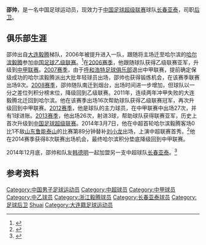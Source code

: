 {{about|1989年的足球运动员|1997年的足球运动员|邵帅 (1997年)}}
{{noteta|G1=足球}}{{infobox Football biography
| playername= 邵帅
| image =
| fullname = 邵帅
| dateofbirth = {{Birth date and age|1989|1|2}}
| cityofbirth = [[辽宁省|辽宁省]][[大连市|大连市]]
| countryofbirth = [[中国|中国]]
| currentclub = [[长春亚泰足球俱乐部|长春亚泰]]
| clubnumber = 14
| height = {{height|m=1.83}}
| position = [[后卫_(足球)|后卫]]
| youthyears1 = 
| youthclubs1 = [[哈尔滨毅腾足球俱乐部|大连毅腾]]
| years1 = 2006-2014
| clubs1 = [[哈尔滨毅腾足球俱乐部|哈尔滨毅腾]]
| caps1 = 106 
| goals1 = 4
| years2 =2015-
| clubs2 = [[长春亚泰足球俱乐部|长春亚泰]]
| caps2 = 0
| goals2 = 0
|      nationalyears1 = 
|       nationalteam1 = 
|       nationalcaps1 = 
|      nationalgoals1 = 
| pcupdate = 2015年1月1日
| ntupdate = 
}}
'''邵帅'''{{BD|1989年|1月2日|||Shao, Shuai}}，是一名中国足球运动员，现效力于[[中国足球超级联赛|中国足球超级联赛]]球队[[长春亚泰足球俱乐部|长春亚泰]]，司职[[后卫_(足球)|后卫]]。

==俱乐部生涯==
邵帅出自[[哈尔滨毅腾足球俱乐部|大连毅腾]]梯队，2006年被提升进入一队，跟随将主场迁至哈尔滨的[[哈尔滨毅腾|哈尔滨毅腾]]参加[[中国足球乙级联赛|中国足球乙级联赛]]。<ref>{{Cite web |url=http://www.fa.org.cn/bulletin/file/2006-04-28/326421.html# |title=2006年中乙联赛秩序册 |access-date=2015-03-27 |archive-url=https://web.archive.org/web/20150924005359/http://www.fa.org.cn/bulletin/file/2006-04-28/326421.html# |archive-date=2015-09-24 |dead-url=yes }}</ref>在[[2006年中国足球乙级联赛|2006赛季]]，他跟随球队获得乙级联赛亚军，升级到[[中甲联赛|中甲联赛]]。[[2007年中国足球甲级联赛|2007赛季]]，由于[[呼和浩特足球俱乐部|呼和浩特足球俱乐部]]退出中甲联赛，提前确定保级成功的哈尔滨毅腾派出大批年轻球员出场，邵帅也获得锻炼机会，在该赛季联赛出场9次。[[2008年中国足球甲级联赛|2008赛季]]，邵帅随队南迁到烟台，出场时间进一步增加，但球队以一分之差位列积分榜末位，降级回到乙级联赛。2011年，连续两年冲甲失败的大连毅腾北迁回到哈尔滨。他在该赛季出场16次帮助球队获得乙级联赛冠军，再次升级回到中甲联赛。[[2012年中国足球甲级联赛|2012赛季]]，他是球队的主力球员，在中甲联赛中出场27次，并有1球进账。[[2013年中国足球甲级联赛|2013赛季]]，他出场26次，射进3球，帮助球队获得联赛亚军，历史上首次升级到[[中国足球超级联赛|中国足球超级联赛]]。2014年3月7日，他在中超首轮哈尔滨毅腾客场0比1不敌[[山东鲁能泰山足球俱乐部|山东鲁能泰山]]的比赛第89分钟替补[[刘小龙_(足球运动员)|刘小龙]]出场，上演中超联赛首秀。<ref>{{Cite web |url=http://sports.sohu.com/20140307/n396241719.shtml |title=乌索大力劲射绝杀球 鲁能开门红1-0毅腾 |accessdate=2015-03-27 |archive-date=2015-03-17 |archive-url=https://web.archive.org/web/20150317171258/http://sports.sohu.com/20140307/n396241719.shtml |dead-url=no }}</ref>他在2014赛季获得8次联赛出场机会，最终哈尔滨积分垫底降级回到中甲联赛。

2014年12月底，邵帅和队友[[韩德明|韩德明]]一起加盟另一支中超球队[[长春亚泰足球俱乐部|长春亚泰]]。<ref>{{Cite web |url=http://jl.sina.com.cn/news/2/2014-12-26/detail-icczmvun4396541.shtml |title=韩德明和邵帅加盟亚泰 杜震宇重新回归 |accessdate=2015-03-27 |archive-date=2015-04-02 |archive-url=https://web.archive.org/web/20150402114824/http://jl.sina.com.cn/news/2/2014-12-26/detail-icczmvun4396541.shtml |dead-url=no }}</ref>

==参考资料==
{{reflist}}

{{2011年中乙分类名单毅腾}}
{{2012年中甲分类名单毅腾}}
{{2013年中甲分类名单毅腾}}
{{2014年中超分类名单哈尔滨}}
{{2015年中超分类名单长春}}
{{2016年中超分类名单长春}}
{{2017年中乙分类名单河北精英}}

{{DEFAULTSORT:Shao, Shuai}}
[[Category:中国男子足球运动员|Category:中国男子足球运动员]]
[[Category:中超球员|Category:中超球员]]
[[Category:中甲球员|Category:中甲球员]]
[[Category:中乙球员|Category:中乙球员]]
[[Category:浙江毅腾球员|Category:浙江毅腾球员]]
[[Category:长春亚泰球员|Category:长春亚泰球员]]
[[Category:足球后卫|Category:足球后卫]]
[[Category:邵姓|Shuai]]
[[Category:大连籍足球运动员|Category:大连籍足球运动员]]